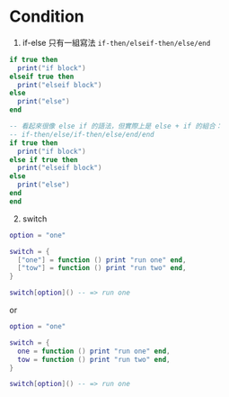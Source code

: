 # Condition

1. if-else 只有一組寫法
   `if-then/elseif-then/else/end`

```lua
if true then
  print("if block")
elseif true then
  print("elseif block")
else
  print("else")
end

-- 看起來很像 else if 的語法，但實際上是 else + if 的組合：
-- if-then/else/if-then/else/end/end
if true then
  print("if block")
else if true then
  print("elseif block")
else
  print("else")
end
end
```

2. switch

```lua
option = "one"

switch = {
  ["one"] = function () print "run one" end,
  ["tow"] = function () print "run two" end,
}

switch[option]() -- => run one

```

or

```lua
option = "one"

switch = {
  one = function () print "run one" end,
  tow = function () print "run two" end,
}

switch[option]() -- => run one
```
